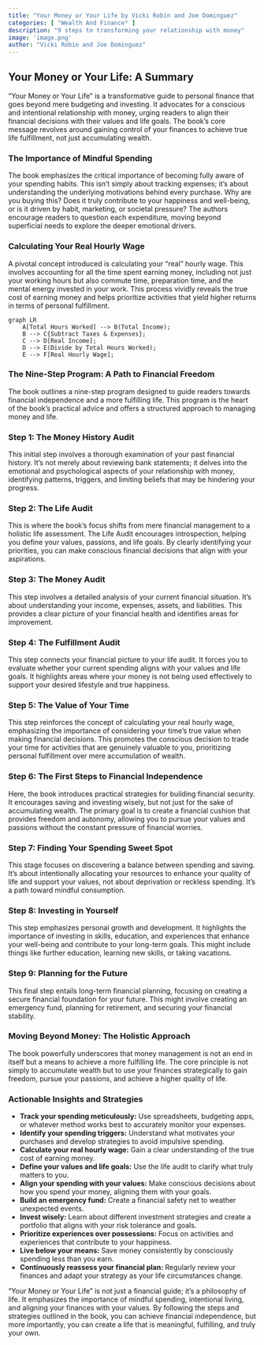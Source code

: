 ```yaml
---
title: "Your Money or Your Life by Vicki Robin and Joe Dominguez"
categories: [ "Wealth And Finance" ]
description: "9 steps to transforming your relationship with money"
image: 'image.png'
author: "Vicki Robin and Joe Dominguez"
---
```

## Your Money or Your Life: A Summary

"Your Money or Your Life" is a transformative guide to personal finance that goes beyond mere budgeting and investing. It advocates for a conscious and intentional relationship with money, urging readers to align their financial decisions with their values and life goals.  The book's core message revolves around gaining control of your finances to achieve true life fulfillment, not just accumulating wealth.


### The Importance of Mindful Spending

The book emphasizes the critical importance of becoming fully aware of your spending habits. This isn't simply about tracking expenses; it's about understanding the underlying motivations behind every purchase.  Why are you buying this?  Does it truly contribute to your happiness and well-being, or is it driven by habit, marketing, or societal pressure?  The authors encourage readers to question each expenditure, moving beyond superficial needs to explore the deeper emotional drivers.

### Calculating Your Real Hourly Wage

A pivotal concept introduced is calculating your "real" hourly wage.  This involves accounting for all the time spent earning money, including not just your working hours but also commute time, preparation time, and the mental energy invested in your work. This process vividly reveals the true cost of earning money and helps prioritize activities that yield higher returns in terms of personal fulfillment.

```mermaid
graph LR
    A[Total Hours Worked] --> B(Total Income);
    B --> C{Subtract Taxes & Expenses};
    C --> D[Real Income];
    D --> E(Divide by Total Hours Worked);
    E --> F[Real Hourly Wage];
```

### The Nine-Step Program: A Path to Financial Freedom

The book outlines a nine-step program designed to guide readers towards financial independence and a more fulfilling life. This program is the heart of the book's practical advice and offers a structured approach to managing money and life.

### Step 1: The Money History Audit

This initial step involves a thorough examination of your past financial history. It's not merely about reviewing bank statements; it delves into the emotional and psychological aspects of your relationship with money, identifying patterns, triggers, and limiting beliefs that may be hindering your progress.

### Step 2: The Life Audit

This is where the book's focus shifts from mere financial management to a holistic life assessment.  The Life Audit encourages introspection, helping you define your values, passions, and life goals. By clearly identifying your priorities, you can make conscious financial decisions that align with your aspirations.


### Step 3:  The Money Audit

This step involves a detailed analysis of your current financial situation. It's about understanding your income, expenses, assets, and liabilities.  This provides a clear picture of your financial health and identifies areas for improvement.


### Step 4:  The Fulfillment Audit

This step connects your financial picture to your life audit.  It forces you to evaluate whether your current spending aligns with your values and life goals. It highlights areas where your money is not being used effectively to support your desired lifestyle and true happiness.


### Step 5:  The Value of Your Time

This step reinforces the concept of calculating your real hourly wage, emphasizing the importance of considering your time's true value when making financial decisions.  This promotes the conscious decision to trade your time for activities that are genuinely valuable to you, prioritizing personal fulfillment over mere accumulation of wealth.

### Step 6:  The First Steps to Financial Independence

Here, the book introduces practical strategies for building financial security. It encourages saving and investing wisely, but not just for the sake of accumulating wealth.  The primary goal is to create a financial cushion that provides freedom and autonomy, allowing you to pursue your values and passions without the constant pressure of financial worries.


### Step 7:  Finding Your Spending Sweet Spot

This stage focuses on discovering a balance between spending and saving. It's about intentionally allocating your resources to enhance your quality of life and support your values, not about deprivation or reckless spending.  It's a path toward mindful consumption.

### Step 8:   Investing in Yourself

This step emphasizes personal growth and development. It highlights the importance of investing in skills, education, and experiences that enhance your well-being and contribute to your long-term goals. This might include things like further education, learning new skills, or taking vacations.

### Step 9:  Planning for the Future

This final step entails long-term financial planning, focusing on creating a secure financial foundation for your future.  This might involve creating an emergency fund, planning for retirement, and securing your financial stability.

### Moving Beyond Money: The Holistic Approach

The book powerfully underscores that money management is not an end in itself but a means to achieve a more fulfilling life. The core principle is not simply to accumulate wealth but to use your finances strategically to gain freedom, pursue your passions, and achieve a higher quality of life.

### Actionable Insights and Strategies

* **Track your spending meticulously:** Use spreadsheets, budgeting apps, or whatever method works best to accurately monitor your expenses.
* **Identify your spending triggers:** Understand what motivates your purchases and develop strategies to avoid impulsive spending.
* **Calculate your real hourly wage:**  Gain a clear understanding of the true cost of earning money.
* **Define your values and life goals:**  Use the life audit to clarify what truly matters to you.
* **Align your spending with your values:**  Make conscious decisions about how you spend your money, aligning them with your goals.
* **Build an emergency fund:**  Create a financial safety net to weather unexpected events.
* **Invest wisely:**  Learn about different investment strategies and create a portfolio that aligns with your risk tolerance and goals.
* **Prioritize experiences over possessions:**  Focus on activities and experiences that contribute to your happiness.
* **Live below your means:**  Save money consistently by consciously spending less than you earn.
* **Continuously reassess your financial plan:**  Regularly review your finances and adapt your strategy as your life circumstances change.



"Your Money or Your Life" is not just a financial guide; it's a philosophy of life.  It emphasizes the importance of mindful spending, intentional living, and aligning your finances with your values. By following the steps and strategies outlined in the book, you can achieve financial independence, but more importantly, you can create a life that is meaningful, fulfilling, and truly your own.

